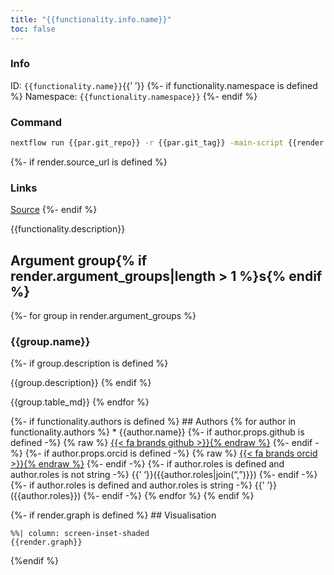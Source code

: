 ```yaml
---
title: "{{functionality.info.name}}"
toc: false
---
```


::: {.column-margin}

### Info

ID: `{{functionality.name}}`{{'  '}}
{%- if functionality.namespace is defined %}
Namespace: `{{functionality.namespace}}`
{%- endif %}

### Command

```bash
nextflow run {{par.git_repo}} -r {{par.git_tag}} -main-script {{render.nf_path}} --help
```

{%- if render.source_url is defined %}

### Links
[Source]({{render.source_url}}){.btn-action .btn-sm .btn-info .btn role="button"}
{%- endif %}

:::

{{functionality.description}}

## Argument group{% if render.argument_groups|length > 1 %}s{% endif %}

{%- for group in render.argument_groups %}

### {{group.name}}

{%- if group.description is defined %}

{{group.description}}
{% endif %}

{{group.table_md}}
{% endfor %}

{%- if functionality.authors is defined %}
## Authors
{% for author in functionality.authors %}
  * {{author.name}}
    {%- if author.props.github is defined -%}
      {% raw %} [{{< fa brands github >}}{% endraw %}](https://github.com/{{author.props.github}})
    {%- endif -%}
    {%- if author.props.orcid is defined -%}
      {% raw %} [{{< fa brands orcid >}}{% endraw %}](https://orcid.org/{{author.props.orcid}})
    {%- endif -%}
    {%- if author.roles is defined and author.roles is not string -%}
      {{' '}}({{author.roles|join(", ")}})
    {%- endif -%}
    {%- if author.roles is defined and author.roles is string -%}
      {{' '}}({{author.roles}})
    {%- endif -%}
{% endfor %}
{% endif %}

{%- if render.graph is defined %}
## Visualisation

```mermaid
%%| column: screen-inset-shaded
{{render.graph}}
```
{%endif %}